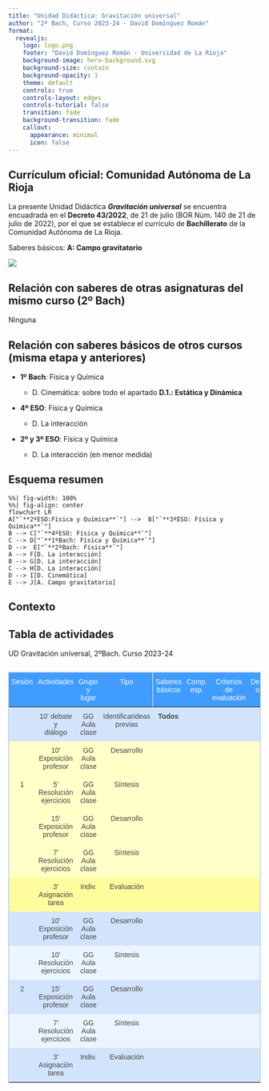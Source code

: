 ```yaml
---
title: "Unidad Didáctica: Gravitación universal"
author: "2º Bach, Curso 2023-24 - David Domínguez Román"
format: 
  revealjs:
    logo: logo.png
    footer: "David Domínguez Román - Universidad de La Rioja"
    background-image: hero-background.svg
    background-size: contain
    background-opacity: 1
    theme: default
    controls: true
    controls-layout: edges
    controls-tutorial: false
    transition: fade
    background-transition: fade
    callout:
      appearance: minimal
      icon: false
---
```


## Currículum oficial: Comunidad Autónoma de La Rioja {.smaller}

La presente Unidad Didáctica ***Gravitación universal*** se encuentra encuadrada en el **Decreto 43/2022**, de 21 de julio (BOR Núm. 140 de 21 de julio de 2022), por el que se establece el currículo de **Bachillerato** de la Comunidad Autónoma de La Rioja.

::: aside
Saberes básicos: **A: Campo gravitatorio**
:::

![](imagenes/bor-bach.png){fig-align="center"}

## Relación con saberes de otras asignaturas del mismo curso (2º Bach)

Ninguna

## Relación con saberes básicos de otros cursos (misma etapa y anteriores)

- **1º Bach**: Física y Química

  - D. Cinemática: sobre todo el apartado **D.1.: Estática y Dinámica**
  
- **4º ESO**: Física y Química

  - D. La interacción
  
- **2º y 3º ESO**: Física y Química

  - D. La interacción (en menor medida)

## Esquema resumen {.center}

```mermaid
%%| fig-width: 100%
%%| fig-align: center
flowchart LR
A["`**2ºESO:Física y Química**`"] -->  B["`**3ºESO: Física y Química**`"]
B --> C["`**4ºESO: Física y Química**`"]
C --> D["`**1ºBach: Física y Química**`"]
D -->  E["`**2ºBach: Física**`"]
A --> F[D. La interacción]
B --> G[D. La interacción]
C --> H[D. La interacción]
D --> I[D. Cinemática]
E --> J[A. Campo gravitatorio]
```

## Contexto

## Tabla de actividades

UD Gravitación universal, 2ºBach. Curso 2023-24

## 

```{=html}
<style type="text/css">
.tg  {border-collapse:collapse;border-color:#9ABAD9;border-spacing:0;border-style:solid;border-width:1px;
  margin:0px auto;}
.tg td{background-color:#EBF5FF;border-color:#9ABAD9;border-style:solid;border-width:0px;color:#444;
  font-family:Arial, sans-serif;font-size:14px;overflow:hidden;padding:10px 5px;word-break:normal;}
.tg th{background-color:#409cff;border-color:#9ABAD9;border-style:solid;border-width:0px;color:#fff;
  font-family:Arial, sans-serif;font-size:14px;font-weight:normal;overflow:hidden;padding:10px 5px;word-break:normal;}
.tg .tg-baqh{text-align:center;vertical-align:top}
.tg .tg-ih3h{border-color:inherit;position:-webkit-sticky;position:sticky;text-align:center;top:-1px;vertical-align:top;
  will-change:transform}
.tg .tg-mr8q{background-color:#ffffc7;border-color:inherit;text-align:center;vertical-align:top}
.tg .tg-svo0{background-color:#D2E4FC;border-color:inherit;text-align:center;vertical-align:top}
.tg .tg-mfhl{background-color:#ffffc7;border-color:inherit;text-align:center;vertical-align:top}
.tg .tg-hafo{background-color:#fffc9e;border-color:inherit;text-align:center;vertical-align:top}
.tg .tg-j0tj{background-color:#D2E4FC;text-align:center;vertical-align:top}
@media screen and (max-width: 767px) {.tg {width: auto !important;}.tg col {width: auto !important;}.tg-wrap {overflow-x: auto;-webkit-overflow-scrolling: touch;margin: auto 0px;}}</style>
<div class="tg-wrap"><table class="tg">
<thead>
  <tr>
    <th class="tg-ih3h">Sesión</th>
    <th class="tg-ih3h">Actividades</th>
    <th class="tg-ih3h">Grupo y<br>lugar</th>
    <th class="tg-ih3h">Tipo</th>
    <th class="tg-ih3h">Saberes<br>básicos</th>
    <th class="tg-ih3h">Comp.<br>esp.</th>
    <th class="tg-ih3h">Criterios de <br>evaluación</th>
    <th class="tg-ih3h">Descrip.<br>oper.</th>
    <th class="tg-ih3h">Tipo eval.</th>
    <th class="tg-ih3h">Ev.: procedim.</th>
    <th class="tg-ih3h">Ev.: Instrum.</th>
  </tr>
</thead>
<tbody>
  <tr>
    <td class="tg-svo0"></td>
    <td class="tg-svo0">10' debate y<br>diálogo</td>
    <td class="tg-svo0">GG Aula<br>clase</td>
    <td class="tg-svo0">Identificar<span style="font-weight:400;font-style:normal">ideas previas</span></td>
    <td class="tg-svo0"><span style="font-weight:bold">Todos</span></td>
    <td class="tg-svo0"></td>
    <td class="tg-svo0"></td>
    <td class="tg-svo0"></td>
    <td class="tg-svo0">Diagnóstica</td>
    <td class="tg-svo0">Observación<br>sistemática</td>
    <td class="tg-svo0">Registro<br>anecdótico</td>
  </tr>
  <tr>
    <td class="tg-mfhl"></td>
    <td class="tg-mfhl">10' Exposición<br>profesor</td>
    <td class="tg-mfhl">GG Aula<br>clase</td>
    <td class="tg-mfhl">Desarrollo</td>
    <td class="tg-mfhl"></td>
    <td class="tg-mfhl"></td>
    <td class="tg-mfhl"></td>
    <td class="tg-mfhl"></td>
    <td class="tg-mfhl"></td>
    <td class="tg-mfhl"></td>
    <td class="tg-mfhl"></td>
  </tr>
  <tr>
    <td class="tg-mr8q">1</td>
    <td class="tg-mr8q">5' Resolución<br>ejercicios</td>
    <td class="tg-mr8q">GG Aula<br>clase</td>
    <td class="tg-mr8q">Síntesis</td>
    <td class="tg-mr8q"></td>
    <td class="tg-mr8q"></td>
    <td class="tg-mr8q"></td>
    <td class="tg-mr8q"></td>
    <td class="tg-mr8q"></td>
    <td class="tg-mr8q"></td>
    <td class="tg-mr8q"></td>
  </tr>
  <tr>
    <td class="tg-mfhl"></td>
    <td class="tg-mfhl">15' Exposición<br>profesor</td>
    <td class="tg-mfhl">GG Aula<br>clase</td>
    <td class="tg-mfhl">Desarrollo</td>
    <td class="tg-mfhl"></td>
    <td class="tg-mfhl"></td>
    <td class="tg-mfhl"></td>
    <td class="tg-mfhl"></td>
    <td class="tg-mfhl"></td>
    <td class="tg-mfhl"></td>
    <td class="tg-mfhl"></td>
  </tr>
  <tr>
    <td class="tg-mr8q"></td>
    <td class="tg-mr8q">7' Resolución<br>ejercicios</td>
    <td class="tg-mr8q">GG Aula<br>clase</td>
    <td class="tg-mr8q">Síntesis</td>
    <td class="tg-mr8q"></td>
    <td class="tg-mr8q"></td>
    <td class="tg-mr8q"></td>
    <td class="tg-mr8q"></td>
    <td class="tg-mr8q"></td>
    <td class="tg-mr8q"></td>
    <td class="tg-mr8q"></td>
  </tr>
  <tr>
    <td class="tg-hafo"></td>
    <td class="tg-hafo">3' Asignación tarea</td>
    <td class="tg-hafo">Indiv.</td>
    <td class="tg-hafo">Evaluación</td>
    <td class="tg-hafo"></td>
    <td class="tg-hafo"></td>
    <td class="tg-hafo"></td>
    <td class="tg-hafo"></td>
    <td class="tg-hafo"></td>
    <td class="tg-hafo"></td>
    <td class="tg-hafo"></td>
  </tr>
  <tr>
    <td class="tg-j0tj"></td>
    <td class="tg-j0tj">10' Exposición<br>profesor</td>
    <td class="tg-j0tj">GG Aula<br>clase</td>
    <td class="tg-j0tj">Desarrollo</td>
    <td class="tg-j0tj"></td>
    <td class="tg-j0tj"></td>
    <td class="tg-j0tj"></td>
    <td class="tg-j0tj"></td>
    <td class="tg-j0tj"></td>
    <td class="tg-j0tj"></td>
    <td class="tg-j0tj"></td>
  </tr>
  <tr>
    <td class="tg-baqh"></td>
    <td class="tg-baqh">10' Resolución<br>ejercicios</td>
    <td class="tg-baqh"><span style="font-weight:400;font-style:normal">GG Aula</span><br><span style="font-weight:400;font-style:normal">clase</span></td>
    <td class="tg-baqh">Síntesis</td>
    <td class="tg-baqh"></td>
    <td class="tg-baqh"></td>
    <td class="tg-baqh"></td>
    <td class="tg-baqh"></td>
    <td class="tg-baqh"></td>
    <td class="tg-baqh"></td>
    <td class="tg-baqh"></td>
  </tr>
  <tr>
    <td class="tg-j0tj">2</td>
    <td class="tg-j0tj">15' Exposición<br>profesor</td>
    <td class="tg-j0tj"><span style="font-weight:400;font-style:normal">GG Aula</span><br><span style="font-weight:400;font-style:normal">clase</span></td>
    <td class="tg-j0tj">Desarrollo</td>
    <td class="tg-j0tj"></td>
    <td class="tg-j0tj"></td>
    <td class="tg-j0tj"></td>
    <td class="tg-j0tj"></td>
    <td class="tg-j0tj"></td>
    <td class="tg-j0tj"></td>
    <td class="tg-j0tj"></td>
  </tr>
  <tr>
    <td class="tg-baqh"></td>
    <td class="tg-baqh">7' Resolución<br>ejercicios</td>
    <td class="tg-baqh"><span style="font-weight:400;font-style:normal">GG Aula</span><br><span style="font-weight:400;font-style:normal">clase</span></td>
    <td class="tg-baqh">Síntesis</td>
    <td class="tg-baqh"></td>
    <td class="tg-baqh"></td>
    <td class="tg-baqh"></td>
    <td class="tg-baqh"></td>
    <td class="tg-baqh"></td>
    <td class="tg-baqh"></td>
    <td class="tg-baqh"></td>
  </tr>
  <tr>
    <td class="tg-j0tj"></td>
    <td class="tg-j0tj">3' Asignación tarea</td>
    <td class="tg-j0tj">Indiv.</td>
    <td class="tg-j0tj">Evaluación</td>
    <td class="tg-j0tj"></td>
    <td class="tg-j0tj"></td>
    <td class="tg-j0tj"></td>
    <td class="tg-j0tj"></td>
    <td class="tg-j0tj"></td>
    <td class="tg-j0tj"></td>
    <td class="tg-j0tj"></td>
  </tr>
</tbody>
</table></div>
```